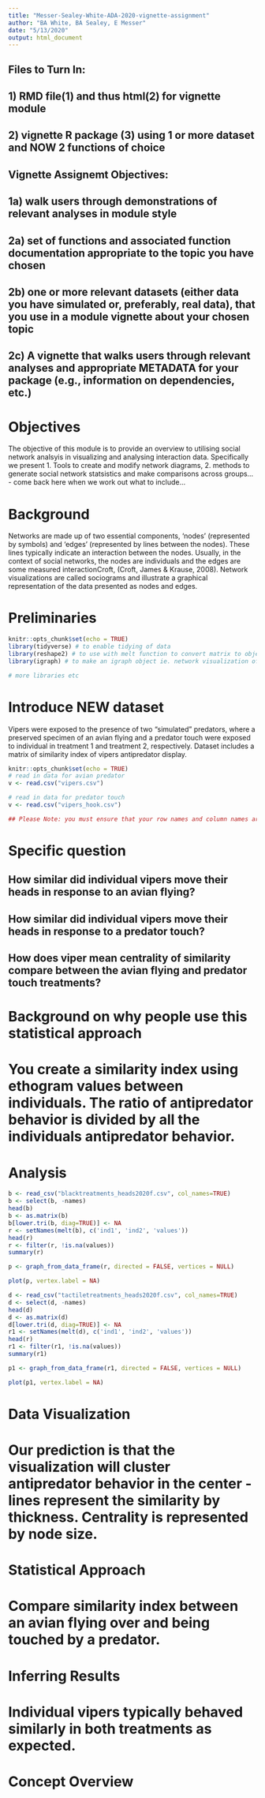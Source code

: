 ```yaml
---
title: "Messer-Sealey-White-ADA-2020-vignette-assignment"
author: "BA White, BA Sealey, E Messer"
date: "5/13/2020"
output: html_document
---
```

## Files to Turn In: 
## 1) RMD file(1) and thus html(2) for vignette module
## 2) vignette R package (3) using 1 or more dataset and NOW 2 functions of choice 

## Vignette Assignemt Objectives:
## 1a) walk users through demonstrations of relevant analyses in module style 
## 2a) set of functions and associated function documentation appropriate to the topic you have chosen
## 2b) one or more relevant datasets (either data you have simulated or, preferably, real data), that you use in a module vignette about your chosen topic
## 2c) A vignette that walks users through relevant analyses and appropriate METADATA for your package (e.g., information on dependencies, etc.)

# Objectives
The objective of this module is to provide an overview to utilising social network analsyis in visualizing and analysing interaction data. Specifically we present 1. Tools to create and modify network diagrams, 2. methods to generate social network statsistics and make comparisons across groups... - come back here when we work out what to include...  

# Background
Networks are made up of two essential components, 'nodes' (represented by symbols) and ‘edges’ (represented by lines between the nodes). These lines typically indicate an interaction between the nodes. Usually, in the context of social networks, the nodes are individuals and the edges are some measured interactionCroft, (Croft, James & Krause, 2008). Network visualizations are called sociograms and illustrate a graphical representation of the data presented as nodes and edges. 

# Preliminaries
```r
knitr::opts_chunk$set(echo = TRUE)
library(tidyverse) # to enable tidying of data
library(reshape2) # to use with melt function to convert matrix to objects igraph can plot
library(igraph) # to make an igraph object ie. network visualization of matrix values. 

# more libraries etc
```

# Introduce NEW dataset 
Vipers were exposed to the presence of two "simulated" predators, where a preserved specimen of an avian flying and a predator touch were exposed to individual in treatment 1 and treatment 2, respectively. Dataset includes a matrix of similarity index of vipers antipredator display.    

```r
knitr::opts_chunk$set(echo = TRUE)
# read in data for avian predator
v <- read.csv("vipers.csv")

# read in data for predator touch 
v <- read.csv("vipers_hook.csv")

## Please Note: you must ensure that your row names and column names are unique in your dataframes
```

# Specific question
## How similar did individual vipers move their heads in response to an avian flying?
## How similar did individual vipers move their heads in response to a predator touch?
## How does viper mean centrality of similarity compare between the avian flying and predator touch treatments? 

# Background on why people use this statistical approach
# You create a similarity index using ethogram values between individuals. The ratio of antipredator behavior is divided by all the individuals antipredator behavior. 

# Analysis 
```r
b <- read_csv("blacktreatments_heads2020f.csv", col_names=TRUE)
b <- select(b, -names)
head(b)
b <- as.matrix(b)
b[lower.tri(b, diag=TRUE)] <- NA
r <- setNames(melt(b), c('ind1', 'ind2', 'values'))
head(r)
r <- filter(r, !is.na(values))
summary(r)

p <- graph_from_data_frame(r, directed = FALSE, vertices = NULL)

plot(p, vertex.label = NA)

d <- read_csv("tactiletreatments_heads2020f.csv", col_names=TRUE)
d <- select(d, -names)
head(d)
d <- as.matrix(d)
d[lower.tri(d, diag=TRUE)] <- NA
r1 <- setNames(melt(d), c('ind1', 'ind2', 'values'))
head(r)
r1 <- filter(r1, !is.na(values))
summary(r1)

p1 <- graph_from_data_frame(r1, directed = FALSE, vertices = NULL)

plot(p1, vertex.label = NA)
```


# Data Visualization
# Our prediction is that the visualization will cluster antipredator behavior in the center - lines represent the similarity by thickness. Centrality is represented by node size. 

# Statistical Approach
# Compare similarity index between an avian flying over and being touched by a predator. 

# Inferring Results 
# Individual vipers typically behaved similarly in both treatments as expected. 

# Concept Overview 

